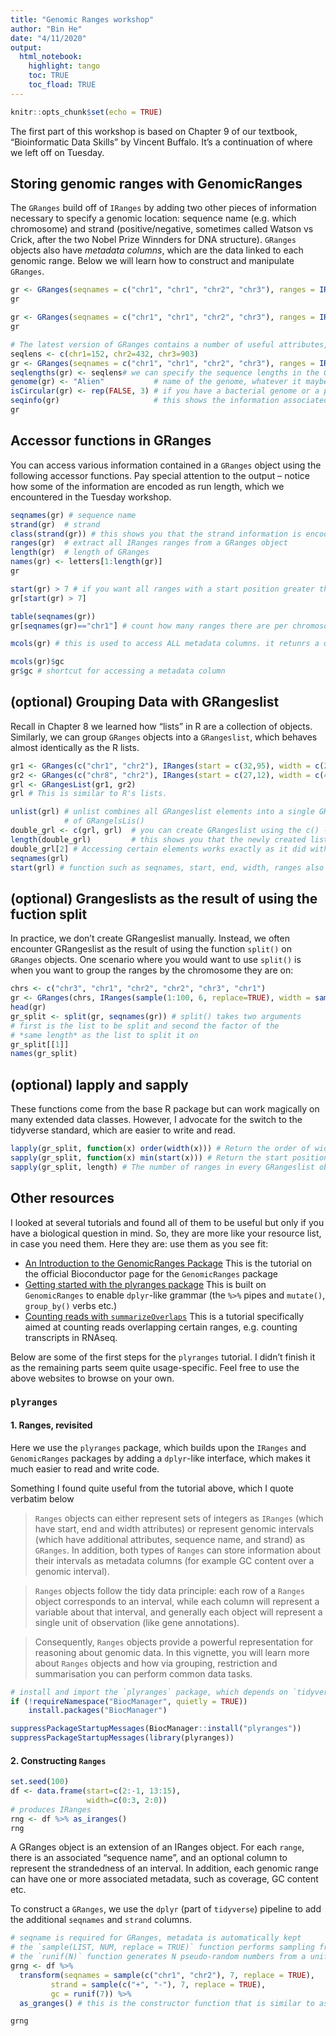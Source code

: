 ```yaml
---
title: "Genomic Ranges workshop"
author: "Bin He"
date: "4/11/2020"
output: 
  html_notebook:
    highlight: tango
    toc: TRUE
    toc_fload: TRUE
---
```


```r
knitr::opts_chunk$set(echo = TRUE)
```

The first part of this workshop is based on Chapter 9 of our textbook, "Bioinformatic Data Skills" by Vincent Buffalo. It's a continuation of where we left off on Tuesday.

## Storing genomic ranges with GenomicRanges 
The `GRanges` build off of `IRanges` by adding two other pieces of information necessary to specify a genomic location: sequence name (e.g. which chromosome) and strand (positive/negative, sometimes called Watson vs Crick, after the two Nobel Prize Winnders for DNA structure). `GRanges` objects also have _metadata columns_, which are the data linked to each genomic range. Below we will learn how to construct and manipulate `GRanges`.

```r
gr <- GRanges(seqnames = c("chr1", "chr1", "chr2", "chr3"), ranges = IRanges(start = 5:8, width = 10), strand = c("+", "-", "-", "+")) # we can create GRanges objects much like we didi with IRanges objects
gr

gr <- GRanges(seqnames = c("chr1", "chr1", "chr2", "chr3"), ranges = IRanges(start = 5:8, width = 10), strand = c("+", "-", "-", "+"), gc=round(runif(4),3)) # add arbitrary metadata columns by specifying additional named arguments 
gr

# The latest version of GRanges contains a number of useful attributes, such as sequence length and genome name
seqlens <- c(chr1=152, chr2=432, chr3=903)
gr <- GRanges(seqnames = c("chr1", "chr1", "chr2", "chr3"), ranges = IRanges(start = 5:8, width=10), strand = c("+", "-", "-", "+"), gc=round(runif(4),3), seqlengths=seqlens)
seqlengths(gr) <- seqlens# we can specify the sequence lengths in the GRanges constructor, or set it after the object has been created using the seqlengths function 
genome(gr) <- "Alien"           # name of the genome, whatever it maybe!
isCircular(gr) <- rep(FALSE, 3) # if you have a bacterial genome or a plasmid, set this attribute to TRUE
seqinfo(gr)                     # this shows the information associated with the GRanges object
gr 
```

## Accessor functions in GRanges
You can access various information contained in a `GRanges` object using the following accessor functions. Pay special attention to the output -- notice how some of the information are encoded as run length, which we encountered in the Tuesday workshop.

```r
seqnames(gr) # sequence name 
strand(gr)  # strand
class(strand(gr)) # this shows you that the strand information is encoded as a run length
ranges(gr)  # extract all IRanges ranges from a GRanges object
length(gr)  # length of GRanges
names(gr) <- letters[1:length(gr)]
gr

start(gr) > 7 # if you want all ranges with a start position greater than 7
gr[start(gr) > 7]

table(seqnames(gr))
gr[seqnames(gr)=="chr1"] # count how many ranges there are per chromosome and then subset to include only ranges fro a particular chromosome

mcols(gr) # this is used to access ALL metadata columns. it retunrs a dataframe

mcols(gr)$gc
gr$gc # shortcut for accessing a metadata column 
```

## (optional) Grouping Data with GRangeslist 
Recall in Chapter 8 we learned how "lists" in R are a collection of objects. Similarly, we can group `GRanges` objects into a `GRangeslist`, which behaves almost identically as the R lists.
```r
gr1 <- GRanges(c("chr1", "chr2"), IRanges(start = c(32,95), width = c(24,123)))
gr2 <- GRanges(c("chr8", "chr2"), IRanges(start = c(27,12), width = c(42, 34)))
grl <- GRangesList(gr1, gr2)
grl # This is similar to R's lists.

unlist(grl) # unlist combines all GRangeslist elements into a single GRanges object, hence the opposite
            # of GRangelsLis()
double_grl <- c(grl, grl)  # you can create GRangeslist using the c() -- concatenate -- function
length(double_grl)         # this shows you that the newly created list have 2x2 = 4 elements
double_grl[2] # Accessing certain elements works exactly as it did with R's lists
seqnames(grl) 
start(grl) # function such as seqnames, start, end, width, ranges also work on GRangeslist objects
```
## (optional) Grangeslists as the result of using the fuction split
In practice, we don't create GRangeslist manually. Instead, we often encounter GRangeslist as the result of using the function `split()` on `GRanges` objects. One scenario where you would want to use `split()` is when you want to group the ranges by the chromosome they are on:
```r
chrs <- c("chr3", "chr1", "chr2", "chr2", "chr3", "chr1")
gr <- GRanges(chrs, IRanges(sample(1:100, 6, replace=TRUE), width = sample(3:30, 6, replace = TRUE)))
head(gr)
gr_split <- split(gr, seqnames(gr)) # split() takes two arguments
# first is the list to be split and second the factor of the
# *same length* as the list to split it on
gr_split[[1]]
names(gr_split)
```

## (optional) lapply and sapply 
These functions come from the base R package but can work magically on many extended data classes. However, I advocate for the switch to the tidyverse standard, which are easier to write and read.
```r
lapply(gr_split, function(x) order(width(x))) # Return the order of widths of each GRanges element in a GRangeslist
sapply(gr_split, function(x) min(start(x))) # Return the start position of the earliest range
sapply(gr_split, length) # The number of ranges in every GRangeslist object can be returned with this R idiom
```

## Other resources
I looked at several tutorials and found all of them to be useful but only if you have a biological question in mind. So, they are more like your resource list, in case you need them. Here they are: use them as you see fit:

- [An Introduction to the GenomicRanges Package](https://bioconductor.org/packages/release/bioc/vignettes/GenomicRanges/inst/doc/GenomicRangesIntroduction.html#introduction)
    This is the tutorial on the official Bioconductor page for the `GenomicRanges` package
- [Getting started with the plyranges package](https://www.bioconductor.org/packages/release/bioc/vignettes/plyranges/inst/doc/an-introduction.html)
    This is built on `GenomicRanges` to enable `dplyr`-like grammar (the `%>%` pipes and `mutate()`, `group_by()` verbs etc.)
- [Counting reads with `summarizeOverlaps`](http://bioconductor.org/packages/release/bioc/vignettes/GenomicAlignments/inst/doc/summarizeOverlaps.pdf)
    This is a tutorial specifically aimed at counting reads overlapping certain ranges, e.g. counting transcripts in RNAseq.

Below are some of the first steps for the `plyranges` tutorial. I didn't finish it as the remaining parts seem quite usage-specific. Feel free to use the above websites to browse on your own.

### `plyranges`
#### 1. Ranges, revisited
Here we use the `plyranges` package, which builds upon the `IRanges` and `GenomicRanges` packages by adding a `dplyr`-like interface, which makes it much easier to read and write code.

Something I found quite useful from the tutorial above, which I quote verbatim below

> `Ranges` objects can either represent sets of integers as `IRanges` (which have start, end and width attributes) or represent genomic intervals (which have additional attributes, sequence name, and strand) as `GRanges`. In addition, both types of `Ranges` can store information about their intervals as metadata columns (for example GC content over a genomic interval).

> `Ranges` objects follow the tidy data principle: each row of a `Ranges` object corresponds to an interval, while each column will represent a variable about that interval, and generally each object will represent a single unit of observation (like gene annotations).

> Consequently, `Ranges` objects provide a powerful representation for reasoning about genomic data. In this vignette, you will learn more about `Ranges` objects and how via grouping, restriction and summarisation you can perform common data tasks.

```r
# install and import the `plyranges` package, which depends on `tidyverse`, `iranges` and `genomicranges`
if (!requireNamespace("BiocManager", quietly = TRUE))
    install.packages("BiocManager")

suppressPackageStartupMessages(BiocManager::install("plyranges"))
suppressPackageStartupMessages(library(plyranges))
```

#### 2. Constructing `Ranges`
```r
set.seed(100)
df <- data.frame(start=c(2:-1, 13:15), 
                 width=c(0:3, 2:0))
# produces IRanges
rng <- df %>% as_iranges()
rng
```
A GRanges object is an extension of an IRanges object. For each `range`, there is an associated "sequence name", and an optional column to represent the strandedness of an interval. In addition, each genomic range can have one or more associated metadata, such as coverage, GC content etc.

To construct a `GRanges`, we use the `dplyr` (part of `tidyverse`) pipeline to add the additional `seqnames` and `strand` columns.
```r
# seqname is required for GRanges, metadata is automatically kept
# the `sample(LIST, NUM, replace = TRUE)` function performs sampling from "LIST" num of times with replacement
# the `runif(N)` function generates N pseudo-random numbers from a uniform distribution [0,1]
grng <- df %>% 
  transform(seqnames = sample(c("chr1", "chr2"), 7, replace = TRUE),
         strand = sample(c("+", "-"), 7, replace = TRUE),
         gc = runif(7)) %>% 
  as_granges() # this is the constructor function that is similar to as_iranges()

grng
```